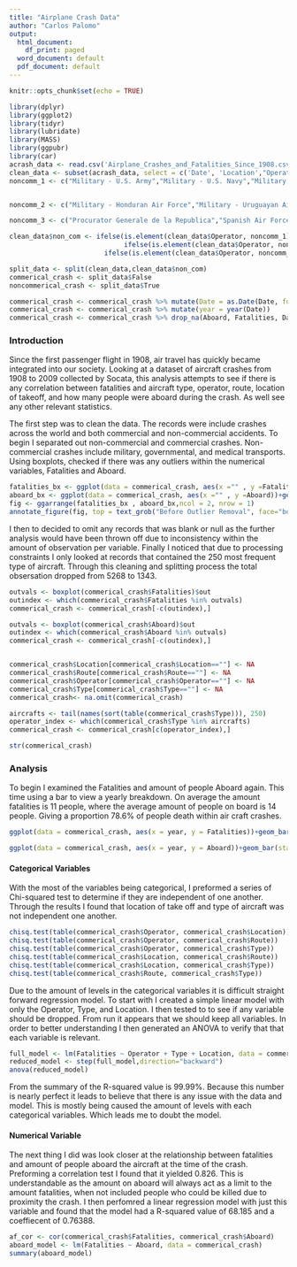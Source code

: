 ```yaml
---
title: "Airplane Crash Data"
author: "Carlos Palomo"
output:
  html_document:
    df_print: paged
  word_document: default
  pdf_document: default
---
```


```r
knitr::opts_chunk$set(echo = TRUE)
```

```r
library(dplyr)
library(ggplot2)
library(tidyr)
library(lubridate)
library(MASS)
library(ggpubr)
library(car)
acrash_data <- read.csv('Airplane_Crashes_and_Fatalities_Since_1908.csv')
clean_data <- subset(acrash_data, select = c('Date', 'Location',"Operator","Route","Type", "Aboard","Fatalities"))
noncomm_1 <- c("Military - U.S. Army","Military - U.S. Navy","Military - German Navy","Military - German Army","Military - Royal Australian Air Force","Military - Royal Airship Works","Military - U.S. Army Air Service","Military - French Navy","Maddux Airlines / Military - U.S.Army Air Force","Military - British Air Ministry","Military - U.S. Navy / Military - U.S. Navy","Military - Colombian Army","Military - Ecuadorian Air Force","Military -Royal Air Force","Military - Royal Air Force","Military - U.S. Army Air Force","Military - U.S. Army Air Forces","American Airlines / Military - USAF","Military - U.S. Air Force","Military - Royal Canadian Air Force","Military - Indian Air Force","Military - U.S. Army Air Forces / Military - U.S. Army Air Forces","Military - Royal Netherlands East Indies Air Force","Military - U.S. Army Air Corps","Military - United States Army Air Force","Military - Royal Indian Air Force","Military - South African Air Force","Eastern Air Lines / Military - U.S. Army Air Corps","Military - Chinese Air Force","Mililtary - Royal Canadian Air Force","Military - Royal British Navy","Military U.S. Navy / Military - U.S. Navy","Military -  (2) U.S. Army Air Forces","Military - Royal Netherlands Naval Air Service","Military - U.S. Marine Corps","Military - Mexican Air Force","Military - Corrieri Aerei Militari","Military - Brazilian Air Force","British European Airways / Military - Soviet Air Force","British European Airways / Military - British","Eastern Air Lines / Military - USN","Eastern Air Lines / Military - Bolivian Air Force","Military - Bolivian Air Force","Military - Portuguese Air Force","Military - Pakistan Air Force","Cubana de Aviacion / Military -  US Navy","Military - U. S. Air Force","Military - Guatemalan Air Force","Military - U.S. Air Force / U.S. Air Force","Military - Egyptian Air Force","Military - U. S. Navy","Military - U.S. Air Force / Military - U.S. Air Force","Military - US Air Force","Military - Royal Thai Air Force","Military - Philippine Air Force","Military - U.S.  Air Force / Military - U.S. Navy","Military - U.S. Marine Corps/Military - U.S. Marine Corps","Military - U.S. Air Force/Military - U.S. Air Force","United Air Lines / Military - U.S. Air Force","Capital Airlines / Military - Air National Guard","REAL / Military - U.S. Navy","Military - Royal Belgian Air Force","Military - French Naval Aviation","Military - Argentine Air Force","Military - Força Aérea Portuguesa","Military - Belgian Air Force","Military - French Air Force","Military - Colombian Air Force","Military - Union of Burma Air Force","Military - Japan Maritime Self Defense Force","Middle East Airlines / Military - Turkish Air ForceC-47","Military - Japan Air Self Defense Force","Military - Chilean Air Force","Military - U.S. Air Force / Military -  U.S. Air Force","Military - Soviet Air Force","Military - Vietnamese Air Force","Military - U.S. Army / Military - U.S. Army","Military - Chilian Air Force","Military - Republiof South Korea Air Force","Military - Imperial Iranian Air Force","Mililtary - U.S. Navy","Military - Russian Air Force","Military Soviet  Air Force - Aeroflot","Military - U.S. Air Force / Military -  U.S. Army","Military - Turkish Air Force","Military - Royal Lao Air Force","Military U.S. Navy","Military - Royal HelleniAir Force","Military - Italian Air Force","Military - Forces Militaires Françaises","Military - United States Navy","Military - Vietnamese Air Force / Military - U.S. Army","Hughes Airwest  / Military - US Marine Air Corps","Military - Royal Norwegian Air Force","Military - Royal Nepalese Air Force","Military - Polish Air Force","Military - U.S. Navy / NASA","Military - West German Air Force","Military - Canadian Air Force","Military - Zairean Air Force","Military - Argentine Navy","Military - Deutsche Luftwaffe","Military - Nicaraguan Air Force","Military - Israel  Air Force","Military - Burma Air Force","Military - Spanish Air Force","Military - Venezuelan Air Force","Military - Israel Air Force","Military - Angolan Air Force")


noncomm_2 <- c("Military - Honduran Air Force","Military - Uruguayan Air Force","Military - Finish Air Force","Military - Mauritanian Air Force","Military - Kuwait Air Force","Military - Force Aérienne Zaïroise","Military - Royal Saudi Air Force","Military - Soviet Navy","Military - Ecuadorean Air Force","Aeroflot / Military - Russian Air Force","Aeroflot /Military - Russian","Military - Iranian Air Force","Military - Ethiopian Air Force","Military - Republiof China Air Force","Military - Royal Jordanian Air Force","Military - Salvadoran Air Force","Mililtary - Soviet Air Force","Military - Indonesian Air Force","Military - Mozambique Air Force","Military - El Salvador Air Force","Military - Armée de l'Air Malgache","Military - Zimbabwe Air Force","Military - Chilian Navy","Military - Afghan Republican Air Force","Military - Spanish Air Force.","Military - Peruvian Air Force","Military - Peruvian Naval Aviation","Military - Cuban Air Force","Military - Russian Air Force / Military - Russian Air Force","Military - Canadian Army","Military - Royal Lesotho Defence Force","Military - People's Army/ Military - Peoples Air Force","Military - Venezuelan Navy","Military - Congolese Air Force","Military - Zambian Air Force","Military - Luftwaffe","Military - HelleniAir Force","Military - U.S. Navy / Military -  U.S. Navy","Military - Azerbaijan Air Force","Military - Força Aérea Brasileira","Military - Kenyan Air Force","Military - Sri Lanka Air Force","Military - Unified Yemen Air Force","Military - Salvadorian Air Force","Military - Peruvian Air Force - TANS","Military - Federal Nigerian Air Force","Libya Arab Airlines / Military -  Libya Air Force","Iran Air Tours  /  Military - Iranian Air Force","Military - Georgian Air Force","Military - U.S. Air Force / Military U.S. Air Force","Military - U.S. Army / Military U.S. Army","Military - Dostum-Galboddin Militia","Military - Madagascar Air Force","Military - Nigerian Air Force","Military - Taliban Militia","Military - Sudanese Air Force","Military - Peruvian Army Aviation","Military - Australian Army Aviation","Military - Israel Air Force /Military -  Israel Air Force","Military - Niger Air Force","Military - Luftwaffe / Military - USAF","Military - Greek Air Force","Military - Sudan Air Force","Military - Lao People's Liberation Army Air Force","Military - Tentara Nasional Indonesia Navy","Military - German Air National Guard","Military - Malaysian Air Force","Military - Venezuelan Army","Military - People's Liberation Army","Military - Centrafricain Airlines","Military - IslamiRepubliof Iran Air Force","	Military - Ejército del Aire","Military - Japanese Air Self-Defence Force","Military - Fuerza Aérea de Chile","Military - Fuerza Aérea Colombiana","Military - Florida Army National Guard","Military - Russian, cargo","Military - Angolan  Air Force","Military - Russian Navy","Military - Angolan Armed Forces","Military - Ukraine Air Force","Military - Indian Navy","Military - IslamiRevolution's Guards Corps","Military - Algerian Air Force","Military - Government of Macedonia","Military - United States Marine Corps","Military - United States Air Force","Military - Greek Army","Military - Colombian government","Military - U.S. Marines","Military - Fuerza Del Peru","Military - Zambia Air Force","Military - Iranian Revolutionary Guard Corps Air Force","Military - Slovak Air Force","Military - Fuerza A√©rea Argentina","Military - Kenya Air Force","Military - Lybian Arab Air Force","Military - Chadian Air Force","Military - Russian Army","Military - Russian Air Force/Uzbekistan Airways","Military - US Army","Military - Russian","Military - Macedonian Air Force","Military - Government of Equatorial Guinea","Military - Servicio Aereo Nacional","Military - Thai Army","US Aerial Mail Service","Air Ambulance - Med-Trans Corp.","Procuradoria General de la Republica","Venezuelian Government","Med Flight Air Ambulance - Private","Indonesian National Police","U.S. Government (leased)","United Nations Organization","Uruguayan Air Force - TAMU")

noncomm_3 <- c("Procurator Generale de la Republica","Spanish Air Force","Miltiary - U.S. Airforce","CAAC Air TraffiManagement Bureau")

clean_data$non_com <- ifelse(is.element(clean_data$Operator, noncomm_1),'True',
                             ifelse(is.element(clean_data$Operator, noncomm_2),'True',
                        ifelse(is.element(clean_data$Operator, noncomm_3),'True','False')))

split_data <- split(clean_data,clean_data$non_com)
commerical_crash <- split_data$False
noncommerical_crash <- split_data$True

commerical_crash <- commerical_crash %>% mutate(Date = as.Date(Date, format = "%m/%d/%Y"))
commerical_crash <- commerical_crash %>% mutate(year = year(Date))
commerical_crash <- commerical_crash %>% drop_na(Aboard, Fatalities, Date)
```

### Introduction

  Since the first passenger flight in 1908, air travel has quickly became integrated into our society. Looking at a dataset of aircraft crashes from 1908 to 2009 collected by Socata, this analysis attempts to see if there is any correlation between fatalities and aircraft type, operator, route, location of takeoff, and how many people were aboard during the crash. As well see any other relevant statistics.
  
  The first step was to clean the data. The records were include crashes across the world and both commercial and non-commercial accidents. To begin I separated out non-commercial and commercial crashes. Non-commercial crashes include military, governmental, and medical transports. Using boxplots, checked if there was any outliers within the numerical variables, Fatalities and Aboard.
```r
fatalities_bx <- ggplot(data = commerical_crash, aes(x ="" , y =Fatalities))+geom_boxplot(outlier.colour="red")
aboard_bx <- ggplot(data = commerical_crash, aes(x ="" , y =Aboard))+geom_boxplot(outlier.colour="red")
fig <- ggarrange(fatalities_bx , aboard_bx,ncol = 2, nrow = 1)
annotate_figure(fig, top = text_grob("Before Outlier Removal", face="bold"))
```

  I then to decided to omit any records that was blank or null as the further analysis would have been thrown off due to inconsistency within the amount of observation per variable. Finally I noticed that due to processing constraints I only looked at records that contained the 250 most frequent type of aircraft. Through this cleaning and splitting process the total obsersation dropped from 5268 to 1343.

```r

outvals <- boxplot(commerical_crash$Fatalities)$out
outindex <- which(commerical_crash$Fatalities %in% outvals)
commerical_crash <- commerical_crash[-c(outindex),]

outvals <- boxplot(commerical_crash$Aboard)$out
outindex <- which(commerical_crash$Aboard %in% outvals)
commerical_crash <- commerical_crash[-c(outindex),]


commerical_crash$Location[commerical_crash$Location==""] <- NA
commerical_crash$Route[commerical_crash$Route==""] <- NA
commerical_crash$Operator[commerical_crash$Operator==""] <- NA
commerical_crash$Type[commerical_crash$Type==""] <- NA
commerical_crash<- na.omit(commerical_crash)

aircrafts <- tail(names(sort(table(commerical_crash$Type))), 250)
operator_index <- which(commerical_crash$Type %in% aircrafts)
commerical_crash <- commerical_crash[c(operator_index),]
```

```r
str(commerical_crash)
```
### Analysis

  To begin I examined the Fatalities and amount of people Aboard again. This time using a bar to view a yearly breakdown. On average the amount fatalities is 11 people, where the average amount of people on board is 14 people. Giving a proportion 78.6% of people death within air craft crashes.
```r
ggplot(data = commerical_crash, aes(x = year, y = Fatalities))+geom_bar(stat="identity", fill="blue")+ggtitle("Amount of Fatalitites from Crash by Year")

ggplot(data = commerical_crash, aes(x = year, y = Aboard))+geom_bar(stat="identity", fill="blue")+ggtitle("Amount of People Aboard Crashed Aircraft by Year")
```
#### Categorical Variables

  With the most of the variables being categorical, I preformed a series of Chi-squared test to determine if they are independent of one another. Through the results I found that location of take off and type of aircraft was not independent one another.
``` r
chisq.test(table(commerical_crash$Operator, commerical_crash$Location))
chisq.test(table(commerical_crash$Operator, commerical_crash$Route))
chisq.test(table(commerical_crash$Operator, commerical_crash$Type))
chisq.test(table(commerical_crash$Location, commerical_crash$Route))
chisq.test(table(commerical_crash$Location, commerical_crash$Type))
chisq.test(table(commerical_crash$Route, commerical_crash$Type))

```
  Due to the amount of levels in the categorical variables it is difficult straight forward regression model. To start with I created a simple linear model with only the Operator, Type, and Location. I then tested to to see if any variable should be dropped. From run it appears that we should keep all variables. In order to better understanding I then generated an ANOVA to verify that that each variable is relevant.
  
``` r
full_model <- lm(Fatalities ~ Operator + Type + Location, data = commerical_crash)
reduced_model <- step(full_model,direction="backward")
anova(reduced_model)
```

  From the summary of the R-squared value is 99.99%. Because this number is nearly perfect it leads to believe that there is any issue with the data and model. This is mostly being caused the amount of levels with each categorical variables. Which leads me to doubt the model.

#### Numerical Variable

  The next thing I did was look closer at the relationship between fatalities and amount of people aboard the aircraft at the time of the crash. Preforming a correlation test I found that it yielded 0.826. This is understandable as the amount on aboard will always act as a limit to the amount fatalities, when not included people who could be killed due to proximity the crash.
  I then perfomred a linear regression model with just this variable and found that the model had a R-squared value of 68.185 and a coeffiecent of 0.76388.
``` r
af_cor <- cor(commerical_crash$Fatalities, commerical_crash$Aboard)
aboard_model <- lm(Fatalities ~ Aboard, data = commerical_crash)
summary(aboard_model)
```
